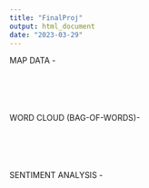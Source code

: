 ```yaml
---
title: "FinalProj"
output: html_document
date: "2023-03-29"
---
```


MAP DATA -  
```r

```

```r

```

```r

```

```r

```

```r

```

WORD CLOUD (BAG-OF-WORDS)-

```r

```

```r

```

```r

```

```r

```

```r

```

SENTIMENT ANALYSIS -

```r

```


```r

```


```r

```


```r

```


